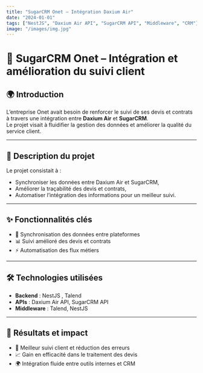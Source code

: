 ```yaml
---
title: "SugarCRM Onet – Intégration Daxium Air"
date: "2024-01-01"
tags: ["NestJS", "Daxium Air API", "SugarCRM API", "Middleware", "CRM"]
image: "/images/img.jpg"
---
```


# 🧩 SugarCRM Onet – Intégration et amélioration du suivi client

## 🌍 Introduction
L’entreprise Onet avait besoin de renforcer le suivi de ses devis et contrats à travers une intégration entre **Daxium Air** et **SugarCRM**.  
Le projet visait à fluidifier la gestion des données et améliorer la qualité du service client.

---

## 📝 Description du projet
Le projet consistait à :  
- Synchroniser les données entre Daxium Air et SugarCRM,  
- Améliorer la traçabilité des devis et contrats,  
- Automatiser l’intégration des informations pour un meilleur suivi.  

---

## ✨ Fonctionnalités clés
- 🔄 Synchronisation des données entre plateformes  
- 📊 Suivi amélioré des devis et contrats  
- ⚡ Automatisation des flux métiers  

---

## 🛠️ Technologies utilisées
- **Backend** : NestJS ,  Talend
- **APIs** : Daxium Air API, SugarCRM API  
- **Middleware** : Talend, NestJS  

---

## 🚀 Résultats et impact
- 🤝 Meilleur suivi client et réduction des erreurs  
- 📈 Gain en efficacité dans le traitement des devis  
- 🌍 Intégration fluide entre outils internes et CRM  
